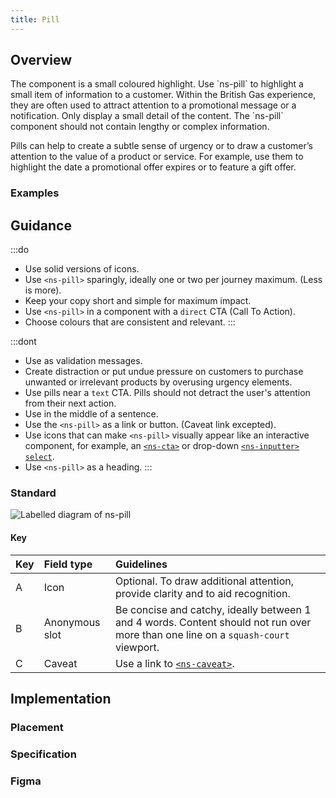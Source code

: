 ```yaml
---
title: Pill
---
```






## Overview

<CompDetails name={componentName} />
The component is a small coloured highlight. Use `ns-pill` to highlight a small item of information to a customer. Within the British Gas experience, they are often used to attract attention to a promotional message or a notification. Only display a small detail of the content. The `ns-pill` component should not contain lengthy or complex information.

Pills can help to create a subtle sense of urgency or to draw a customer’s attention to the value of a product or service. For example, use them to highlight the date a promotional offer expires or to feature a gift offer.

### Examples

<Tabs>
  <TabItem label="Standard">
    <ExampleViewer type="standard" />
  </TabItem>
  <TabItem label="Icon">
    <ExampleViewer type="standard-icon" />
  </TabItem>
  <TabItem label="Caveat">
    <ExampleViewer type="standard-caveat" />
  </TabItem>
</Tabs>

## Guidance

:::do
- Use solid versions of icons.
- Use `<ns-pill>` sparingly, ideally one or two per journey maximum. (Less is more).
- Keep your copy short and simple for maximum impact.
- Use `<ns-pill>` in a component with a `direct` CTA (Call To Action).
- Choose colours that are consistent and relevant.
:::

:::dont
- Use as validation messages.
- Create distraction or put undue pressure on customers to purchase unwanted or irrelevant products by overusing urgency elements.
- Use pills near a `text` CTA. Pills should not detract the user's attention from their next action.
- Use in the middle of a sentence.
- Use the `<ns-pill>` as a link or button. (Caveat link excepted).
- Use icons that can make `<ns-pill>` visually appear like an interactive component, for example, an [`<ns-cta>`](/components/ns-cta) or drop-down [`<ns-inputter>` `select`](/components/ns-inputter).
- Use `<ns-pill>` as a heading.
:::

### Standard

![Labelled diagram of ns-pill](@assets/components/ns-pill/guidance.webp)

#### Key

| Key | Field type | Guidelines |
| :--- | :--- | :--- |
| <span class="marker">A</span> | Icon | Optional. To draw additional attention, provide clarity and to aid recognition. |
| <span class="marker">B</span> | Anonymous slot | Be concise and catchy, ideally between 1 and 4 words. Content should not run over more than one line on a `squash-court` viewport. |
| <span class="marker">C</span> | Caveat | Use a link to [`<ns-caveat>`](/components/ns-caveat). |

## Implementation

### Placement

<Placement name={componentName} />

### Specification

<Specification name={componentName} />

### Figma

<Figma name={componentName} />
